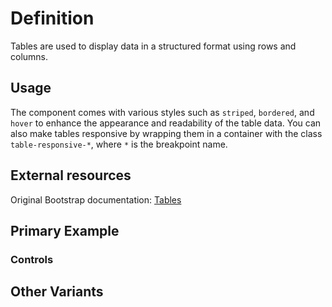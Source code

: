 

<Meta title="Tables" of={TableStories} />

<div className="sb-unstyled">

# Definition

Tables are used to display data in a structured format using rows and columns.

## Usage

The component comes with various styles such as `striped`, `bordered`, and `hover` to enhance the appearance and readability of the table data.
You can also make tables responsive by wrapping them in a container with the class `table-responsive-*`, where `*` is the breakpoint name.

## External resources

Original Bootstrap documentation: [Tables](https://getbootstrap.com/docs/5.3/content/tables/)

## Primary Example

<Canvas of={TableStories.Default} />

### Controls
<Controls />

## Other Variants

</div>
